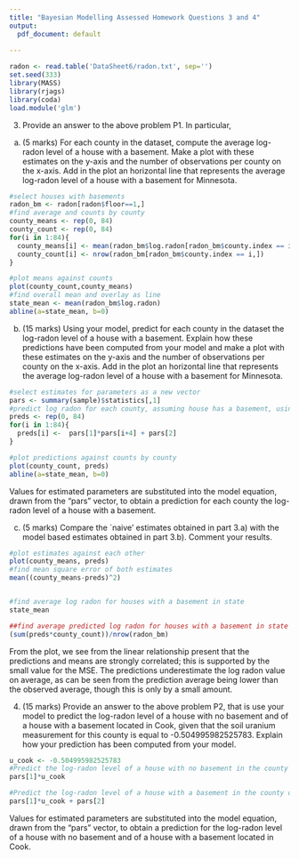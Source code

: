 ```yaml
---
title: "Bayesian Modelling Assessed Homework Questions 3 and 4"
output:
  pdf_document: default
  
---
```

```r
radon <- read.table('DataSheet6/radon.txt', sep='')
set.seed(333)
library(MASS)
library(rjags)
library(coda)
load.module('glm')
```


3. Provide an answer to the above problem P1. In particular,
a) (5 marks) For each county in the dataset, compute the average log-radon
level of a house with a basement. Make a plot with these estimates on the
y-axis and the number of observations per county on the x-axis. Add in the
plot an horizontal line that represents the average log-radon level of a house
with a basement for Minnesota.
```r
#select houses with basements
radon_bm <- radon[radon$floor==1,]
#find average and counts by county 
county_means <- rep(0, 84)
county_count <- rep(0, 84)
for(i in 1:84){
  county_means[i] <- mean(radon_bm$log.radon[radon_bm$county.index == i])
  county_count[i] <- nrow(radon_bm[radon_bm$county.index == i,])
}
```
```r
#plot means against counts
plot(county_count,county_means)
#find overall mean and overlay as line
state_mean <- mean(radon_bm$log.radon)
abline(a=state_mean, b=0)
```



b) (15 marks) Using your model, predict for each county in the dataset the
log-radon level of a house with a basement. Explain how these predictions
have been computed from your model and make a plot with these estimates
on the y-axis and the number of observations per county on the x-axis. Add
in the plot an horizontal line that represents the average log-radon level of a
house with a basement for Minnesota.
```r
#select estimates for parameters as a new vector
pars <- summary(sample)$statistics[,1]
#predict log radon for each county, assuming house has a basement, using model equation
preds <- rep(0, 84)
for(i in 1:84){
  preds[i] <-  pars[1]*pars[i+4] + pars[2]
}
```
```r
#plot predictions against counts by county
plot(county_count, preds)
abline(a=state_mean, b=0)
```
Values for estimated parameters are substituted into the model equation, drawn from the "pars" vector, to obtain a prediction for each county the log-radon level of a house with a basement.




c) (5 marks) Compare the `naive' estimates obtained in part 3.a) with the model
based estimates obtained in part 3.b). Comment your results.
```r
#plot estimates against each other
plot(county_means, preds)
#find mean square error of both estimates
mean((county_means-preds)^2)


#find average log radon for houses with a basement in state
state_mean

##find average predicted log radon for houses with a basement in state
(sum(preds*county_count))/nrow(radon_bm)


```
From the plot, we see from the linear relationship present that the predictions and means are strongly correlated; this is supported by the small value for the MSE. 
The predictions underestimate the log radon value on average, as can be seen from the prediction average being lower than the observed average, though this is only by a small amount.


4. (15 marks) Provide an answer to the above problem P2, that is use your model
to predict the log-radon level of a house with no basement and of a house with a
basement located in Cook, given that the soil uranium measurement for this county
is equal to -0.504995982525783. Explain how your prediction has been computed
from your model.
```r
u_cook <- -0.504995982525783
#Predict the log-radon level of a house with no basement in the county of Cook
pars[1]*u_cook 

#Predict the log-radon level of a house with a basement in the county of Cook
pars[1]*u_cook + pars[2]
```
Values for estimated parameters are substituted into the model equation, drawn from the "pars" vector, to obtain a prediction for the log-radon level of a house with no basement and of a house with a
basement located in Cook.
